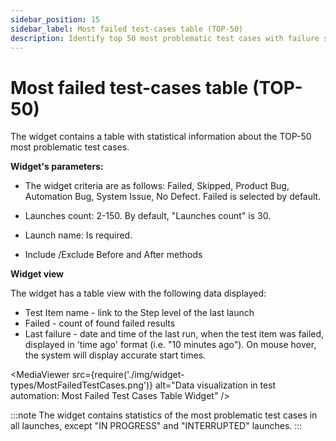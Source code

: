 ```yaml
---
sidebar_position: 15
sidebar_label: Most failed test-cases table (TOP-50)
description: Identify top 50 most problematic test cases with failure statistics. Track last failure dates and enable flaky test detection using test automation metrics dashboard.
---
```


# Most failed test-cases table (TOP-50)

The widget contains a table with statistical information about the TOP-50 most problematic test cases.

**Widget's parameters:**

- The widget criteria are as follows: Failed, Skipped, Product Bug, Automation Bug, System Issue, No Defect. Failed is selected by default.

- Launches count: 2-150. By default, "Launches count" is 30.

- Launch name: Is required.

- Include /Exclude  Before and After methods

**Widget view**

The widget has a table view with the following data displayed:

- Test Item name - link to the Step level of the last launch
- Failed - count of found failed results
- Last failure - date and time of the last run, when the test item was failed, displayed in 'time ago' format (i.e. "10 minutes ago").
  On mouse hover, the system will display accurate start times.

<MediaViewer src={require('./img/widget-types/MostFailedTestCases.png')} alt="Data visualization in test automation: Most Failed Test Cases Table Widget" />

:::note
The widget contains statistics of the most problematic test cases in all launches, except "IN PROGRESS" and "INTERRUPTED" launches.
:::
